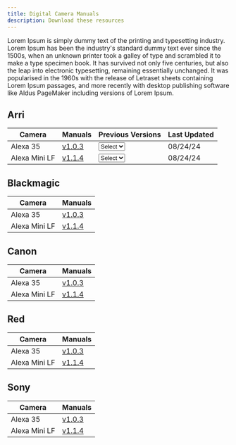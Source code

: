 ```yaml
---
title: Digital Camera Manuals
description: Download these resources
---
```


Lorem Ipsum is simply dummy text of the printing and typesetting industry. Lorem Ipsum has been the industry's standard dummy text ever since the 1500s, when an unknown printer took a galley of type and scrambled it to make a type specimen book. It has survived not only five centuries, but also the leap into electronic typesetting, remaining essentially unchanged. It was popularised in the 1960s with the release of Letraset sheets containing Lorem Ipsum passages, and more recently with desktop publishing software like Aldus PageMaker including versions of Lorem Ipsum.

## Arri

| Camera             | Manuals       | Previous Versions      |  Last Updated      |
| ------------------ | ------------- | -----------------      | ------------------ |
| Alexa 35           | [v1.0.3](../../src/assets/manuals/digital-cameras/arri-alexa-35-manual-v1.0.3.pdf) | <select><option value="">Select</option><option value="1.0.2">v1.0.2</option><option value="1.0.1">v1.0.1</option></select>  | 08/24/24 |
| Alexa Mini LF      | [v1.1.4](../../src/assets/manuals/digital-cameras/arri-alexa-35-manual-v1.0.3.pdf) | <select><option value="">Select</option><option value="1.0.2">v1.0.2</option><option value="1.0.1">v1.0.1</option></select>  | 08/24/24 |

## Blackmagic

| Camera             | Manuals       |
| ------------------ | ------------- |
| Alexa 35           | [v1.0.3](../../src/assets/manuals/digital-cameras/arri-alexa-35-manual-v1.0.3.pdf) |
| Alexa Mini LF      | [v1.1.4](../../src/assets/manuals/digital-cameras/arri-alexa-35-manual-v1.0.3.pdf) |

## Canon

| Camera             | Manuals       |
| ------------------ | ------------- |
| Alexa 35           | [v1.0.3](../../src/assets/manuals/digital-cameras/arri-alexa-35-manual-v1.0.3.pdf) |
| Alexa Mini LF      | [v1.1.4](../../src/assets/manuals/digital-cameras/arri-alexa-35-manual-v1.0.3.pdf) |

## Red

| Camera             | Manuals       |
| ------------------ | ------------- |
| Alexa 35           | [v1.0.3](../../src/assets/manuals/digital-cameras/arri-alexa-35-manual-v1.0.3.pdf) |
| Alexa Mini LF      | [v1.1.4](../../src/assets/manuals/digital-cameras/arri-alexa-35-manual-v1.0.3.pdf) |

## Sony

| Camera             | Manuals       |
| ------------------ | ------------- |
| Alexa 35           | [v1.0.3](../../src/assets/manuals/digital-cameras/arri-alexa-35-manual-v1.0.3.pdf) |
| Alexa Mini LF      | [v1.1.4](../../src/assets/manuals/digital-cameras/arri-alexa-35-manual-v1.0.3.pdf) |